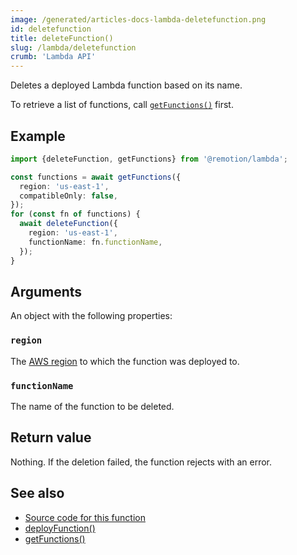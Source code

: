 ```yaml
---
image: /generated/articles-docs-lambda-deletefunction.png
id: deletefunction
title: deleteFunction()
slug: /lambda/deletefunction
crumb: 'Lambda API'
---
```


Deletes a deployed Lambda function based on its name.

To retrieve a list of functions, call [`getFunctions()`](/docs/lambda/getfunctions) first.

## Example

```ts twoslash
import {deleteFunction, getFunctions} from '@remotion/lambda';

const functions = await getFunctions({
  region: 'us-east-1',
  compatibleOnly: false,
});
for (const fn of functions) {
  await deleteFunction({
    region: 'us-east-1',
    functionName: fn.functionName,
  });
}
```

## Arguments

An object with the following properties:

### `region`

The [AWS region](/docs/lambda/region-selection) to which the function was deployed to.

### `functionName`

The name of the function to be deleted.

## Return value

Nothing. If the deletion failed, the function rejects with an error.

## See also

- [Source code for this function](https://github.com/remotion-dev/remotion/blob/main/packages/lambda/src/api/delete-function.ts)
- [deployFunction()](/docs/lambda/deployfunction)
- [getFunctions()](/docs/lambda/getfunctions)
